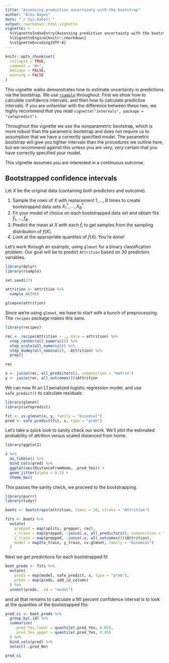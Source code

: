 ```yaml
---
title: "Assessing prediction uncertainty with the bootstrap"
author: "Alex Hayes"
date: "`r Sys.Date()`"
output: rmarkdown::html_vignette
vignette: >
  %\VignetteIndexEntry{Assessing prediction uncertainty with the bootstrap}
  %\VignetteEngine{knitr::rmarkdown}
  %\VignetteEncoding{UTF-8}
---
```


```r
knitr::opts_chunk$set(
  collapse = TRUE,
  comment = "#>",
  message = FALSE,
  warning = FALSE
)
```

This vignette walks demonstrates how to estimate uncertainty in predictions via the bootstrap. We use [`rsample`](https://tidymodels.github.io/rsample/) throughout. First we show how to calculate confidence intervals, and then how to calculate predictive intervals. If you are unfamiliar with the difference between these two, we highly recommend that you read `vignette("intervals", package = "safepredict")`.

Throughout this vignette we use the nonparametric bootstrap, which is more robust than the parametric bootstrap and does not require us to assumption that we have a correctly specified model. The parametric bootstrap will give you tighter intervals than the procedures we outline here, but we recommend against this unless you are  *very, very* certain that you have correctly specified your model.

This vignette assumes you are interested in a continuous outcome.

## Bootstrapped confidence intervals

Let $X$ be the original data (containing both predictors and outcome).

1. Sample the rows of $X$ with replacement $1, ..., B$ times to create bootstrapped data sets $X_1^*, ..., X_B^*$.
2. Fit your model of choice on each bootstrapped data set and obtain fits $\hat f_1, ..., \hat f_B$.
3. Predict the mean at $X$ with each $\hat f_i$ to get samples from the sampling distribution of $f(X)$.
4. Look at the appropriate quantiles of $f(X)$. You're done!

Let's work through an example, using `glmnet` for a binary classification problem. Our goal will be to predict `Attrition` based on 30 predictors variables.

```r
library(dplyr)
library(rsample)

set.seed(27)

attrition <- attrition %>% 
  sample_n(500)

glimpse(attrition)
```

Since we're using `glmnet`, we have to start with a bunch of preprocessing. The `recipes` package makes this sane.

```r
library(recipes)

rec <- recipe(Attrition ~ ., data = attrition) %>%
  step_center(all_numeric()) %>%
  step_scale(all_numeric()) %>% 
  step_dummy(all_nominal(), -Attrition) %>% 
  prep()

rec

x <- juice(rec, all_predictors(), composition = "matrix")
y <- juice(rec, all_outcomes())$Attrition
```

We can now fit an L1 penalized logistic regression model, and use `safe_predict()` to calculate residuals.

```r
library(glmnet)
library(safepredict)

fit <- cv.glmnet(x, y, family = "binomial")
pred <- safe_predict(fit, x, type = "prob")
```

Let's take a quick look to sanity check our work. We'll plot the estimated probability of attrition versus scaled distanced from home.

```r
library(ggplot2)

x %>% 
  as_tibble() %>% 
  bind_cols(pred) %>% 
  ggplot(aes(DistanceFromHome, .pred_Yes)) +
  geom_jitter(alpha = 0.5) +
  theme_bw()
```

This passes the sanity check, we proceed to the bootstrapping.

```r
library(purrr)
library(tidyr)

boots <- bootstraps(attrition, times = 10, strata = "Attrition")

fits <- boots %>% 
  mutate(
    prepped = map(splits, prepper, rec),
    x_train = map(prepped, ~juice(.x, all_predictors(), composition = "matrix")),
    y_train = map(prepped, ~juice(.x, all_outcomes())$Attrition),
    model = map2(x_train, y_train, cv.glmnet, family = "binomial")
  )
```

Next we get predictions for each bootstrapped fit

```r
boot_preds <- fits %>% 
  mutate(
    preds = map(model, safe_predict, x, type = "prob"),
    preds = map(preds, add_id_column)
  ) %>% 
  unnest(preds, .id = "model")
```

and all that remains to calculate a 90 percent confidence interval is to look at the quantiles of the bootstrapped fits:

```r
pred_ci <- boot_preds %>% 
  group_by(.id) %>% 
  summarize(
    .pred_Yes_lower = quantile(.pred_Yes, 0.05),
    .pred_Yes_upper = quantile(.pred_Yes, 0.95)
  ) %>% 
  bind_cols(pred) %>% 
  select(-.pred_No)

pred_ci
```

